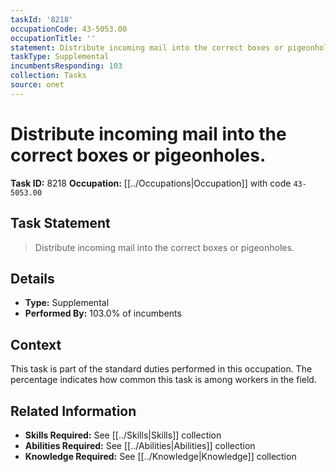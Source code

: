 ```yaml
---
taskId: '8218'
occupationCode: 43-5053.00
occupationTitle: ''
statement: Distribute incoming mail into the correct boxes or pigeonholes.
taskType: Supplemental
incumbentsResponding: 103
collection: Tasks
source: onet
---
```

# Distribute incoming mail into the correct boxes or pigeonholes.

**Task ID:** 8218
**Occupation:** [[../Occupations|Occupation]] with code `43-5053.00`

## Task Statement

> Distribute incoming mail into the correct boxes or pigeonholes.

## Details

- **Type:** Supplemental
- **Performed By:** 103.0% of incumbents

## Context

This task is part of the standard duties performed in this occupation. The percentage indicates how common this task is among workers in the field.

## Related Information

- **Skills Required:** See [[../Skills|Skills]] collection
- **Abilities Required:** See [[../Abilities|Abilities]] collection
- **Knowledge Required:** See [[../Knowledge|Knowledge]] collection
